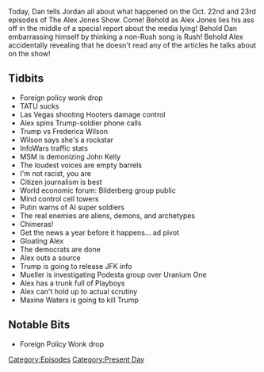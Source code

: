 {{DEFAULTSORT:
    #_EPISODE_0096:October 22-23, 2017
}}{{Episode
    | title             = October 22-23, 2017
    | caption           = [https://knowledgefight.libsyn.com/knowledge-fight-oct-22-23-2017 Listen to this episode on Libsyn]
    | episodeNumber     = 96
    | length            = 01:33:47
    | airDate           = October 25, 2017
    | coverageStartDate = October 22, 2017
    | coverageEndDate   = October 23, 2017
    | episodeType       = [[:Category:Present Day|Present Day]]
    | appearance        = [[Frederica Wilson]], [[John Kelly]], [[Robert Mueller]], [[Podesta group]], [[Maxine Waters]]
    | previousEpisode   = [[95: Project Camelot Break]]
    | nextEpisode       = [[97: October 25, 2017]]
}}

{{Stub}}

Today, Dan tells Jordan all about what happened on the Oct. 22nd and 23rd episodes of The Alex Jones Show. Come! Behold as Alex Jones lies his ass off in the middle of a special report about the media lying! Behold Dan embarrassing himself by thinking a non-Rush song is Rush! Behold Alex accidentally revealing that he doesn't read any of the articles he talks about on the show!

==Tidbits==

*Foreign policy wonk drop
*TATU sucks
*Las Vegas shooting Hooters damage control
*Alex spins Trump-soldier phone calls
*Trump vs Frederica Wilson
*Wilson says she's a rockstar
*InfoWars traffic stats
*MSM is demonizing John Kelly
*The loudest voices are empty barrels
*I'm not racist, you are
*Citizen journalism is best
*World economic forum: Bilderberg group public
*Mind control cell towers
*Putin warns of AI super soldiers
*The real enemies are aliens, demons, and archetypes
*Chimeras!
*Get the news a year before it happens... ad pivot
*Gloating Alex
*The democrats are done
*Alex outs a source
*Trump is going to release JFK info
*Mueller is investigating Podesta group over Uranium One
*Alex has a trunk full of Playboys
*Alex can't hold up to actual scrutiny
*Maxine Waters is going to kill Trump

==Notable Bits==

*Foreign Policy Wonk drop

[[Category:Episodes]]
[[Category:Present Day]]
